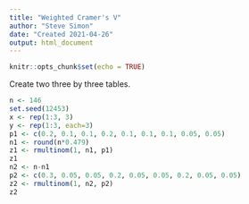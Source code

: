 ```yaml
---
title: "Weighted Cramer's V"
author: "Steve Simon"
date: "Created 2021-04-26"
output: html_document
---
```


```r
knitr::opts_chunk$set(echo = TRUE)
```

Create two three by three tables.

```r
n <- 146
set.seed(12453)
x <- rep(1:3, 3)
y <- rep(1:3, each=3)
p1 <- c(0.2, 0.1, 0.1, 0.2, 0.1, 0.1, 0.1, 0.05, 0.05)
n1 <- round(n*0.479)
z1 <- rmultinom(1, n1, p1)
z1
n2 <- n-n1
p2 <- c(0.3, 0.05, 0.05, 0.2, 0.05, 0.05, 0.2, 0.05, 0.05)
z2 <- rmultinom(1, n2, p2)
z2
```